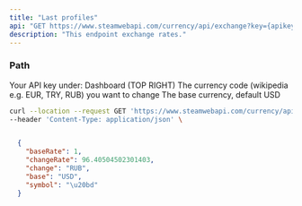 ```yaml
---
title: "Last profiles"
api: "GET https://www.steamwebapi.com/currency/api/exchange?key={apikey}&change={change}&base={base}"
description: "This endpoint exchange rates."
---
```


### Path

<ParamField path="apikey" type="string">
  Your API key under: Dashboard (TOP RIGHT)
</ParamField>

<ParamField path="change" type="string">
  The currency code (wikipedia e.g. EUR, TRY, RUB) you want to change 
</ParamField>

<ParamField path="base" type="object">
  The base currency, default USD
</ParamField>

<RequestExample>

```bash Example Request
curl --location --request GET 'https://www.steamwebapi.com/currency/api/exchange?key=$YOUR_API_KEY&change=$CHANGE&base=$BASE' \
--header 'Content-Type: application/json' \
```
</RequestExample>

<ResponseExample>

```json Response

  {
    "baseRate": 1,
    "changeRate": 96.40504502301403,
    "change": "RUB",
    "base": "USD",
    "symbol": "\u20bd"
  }
```

</ResponseExample>
